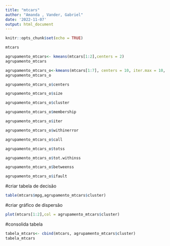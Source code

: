 ```yaml
---
title: "mtcars"
author: "Amanda , Vander, Gabriel"
date: '2022-11-07'
output: html_document
---
```


```r
knitr::opts_chunk$set(echo = TRUE)
```

```r
mtcars
```


```r
agrupamento_mtcars<- kmeans(mtcars[1:2],centers = 2) 
agrupamento_mtcars
```


```r
agrupamento_mtcars_o<-kmeans(mtcars[1:7], centers = 10, iter.max = 10, nstart = 1)
agrupamento_mtcars_o
```


```r
agrupamento_mtcars_o$centers
```


```r
agrupamento_mtcars_o$size
```


```r
agrupamento_mtcars_o$cluster
```


```r
agrupamento_mtcars_o$membership
```


```r
agrupamento_mtcars_o$iter
```


```r
agrupamento_mtcars_o$withinerror
```


```r
agrupamento_mtcars_o$call
```


```r
agrupamento_mtcars_o$totss
```


```r
agrupamento_mtcars_o$tot.withinss
```


```r
agrupamento_mtcars_o$betweenss
```


```r
agrupamento_mtcars_o$ifault
```

#criar tabela de decisão
```r
table(mtcars$mpg,agrupamento_mtcars$cluster)
```

#criar gráfico de dispersão
```r
plot(mtcars[1:2],col = agrupamento_mtcars$cluster) 
```

#consolida tabela
```r
tabela_mtcars<- cbind(mtcars, agrupamento_mtcars$cluster)
tabela_mtcars
```


```r
```

